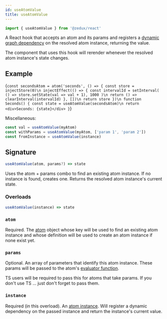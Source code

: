 ```yaml
---
id: useAtomValue
title: useAtomValue
---
```



```ts
import { useAtomValue } from '@zedux/react'
```

A React hook that accepts an atom and its params and registers a [dynamic graph dependency](../glossary#dynamic-graph-dependency) on the resolved atom instance, returning the value.

The component that uses this hook will rerender whenever the resolved atom instance's state changes.

## Example

<LiveEditor resultVar="Seconds">{`
const secondsAtom = atom('seconds', () => {
  const store = injectStore(0)\n
  injectEffect(() => {
    const intervalId = setInterval(
      () => store.setState(val => val + 1),
      1000
    )\n
    return () => clearInterval(intervalId)
  }, [])\n
  return store
})\n
function Seconds() {
  const state = useAtomValue(secondsAtom)\n
  return <div>Seconds: {state}</div>
}
`}</LiveEditor>

Miscellaneous:

```ts
const val = useAtomValue(myAtom)
const withParams = useAtomValue(myAtom, ['param 1', 'param 2'])
const fromInstance = useAtomValue(instance)
```

## Signature

```ts
useAtomValue(atom, params?) => state
```

Uses the atom + params combo to find an existing atom instance. If no instance is found, creates one. Returns the resolved atom instance's current state.

### Overloads

```ts
useAtomValue(instance) => state
```

### `atom`

Required. The [atom](Atom) object whose key will be used to find an existing atom instance and whose definition will be used to create an atom instance if none exist yet.

### `params`

Optional. An array of parameters that identify this atom instance. These params will be passed to the atom's [evaluator function](../glossary#evaluator).

TS users will be required to pass this for atoms that take params. If you don't use TS ... just don't forget to pass them.

### `instance`

Required (in this overload). An [atom instance](../classes/AtomInstance). Will register a dynamic dependency on the passed instance and return the instance's current value.

